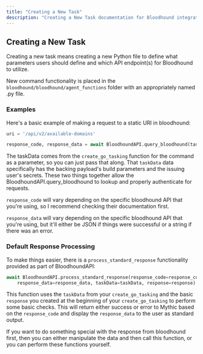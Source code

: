 ```yaml
---
title: "Creating a New Task"
description: "Creating a New Task documentation for Bloodhound integration"
---
```


## Creating a New Task

Creating a new task means creating a new Python file to define what parameters users should define and which API endpoint(s) for Bloodhound to utilize.

New command functionality is placed in the `bloodhound/bloodhound/agent_functions` folder with an appropriately named .py file.

### Examples

Here's a basic example of making a request to a static URI in bloodhound:

```python
uri = '/api/v2/available-domains'

response_code, response_data = await BloodhoundAPI.query_bloodhound(taskData, method='GET', uri=uri)
```

The taskData comes from the `create_go_tasking` function for the command as a parameter, so you can just pass that along.
That `taskData` data specifically has the backing payload's build parameters and the issuing user's secrets. 
These two things together allow the BloodhoundAPI.query_bloodhound to lookup and properly authenticate for requests.

`response_code` will vary depending on the specific bloodhound API that you're using, so I recommend checking their documentation first.

`response_data` will vary depending on the specific bloodhound API that you're using, but it'll either be JSON if things were successful or a string if there was an error.

### Default Response Processing

To make things easier, there is a `process_standard_response` functionality provided as part of BloodhoundAPI:

```python
await BloodhoundAPI.process_standard_response(response_code=response_code,
    response_data=response_data, taskData=taskData, response=response)
```

This function uses the `taskData` from your `create_go_tasking` and the basic `response` you created at the beginning of your `create_go_tasking` to perform some basic checks.
This will return either success or error to Mythic based on the `response_code` and display the `response_data` to the user as standard output. 

If you want to do something special with the response from bloodhound first, then you can either manipulate the data and then call this function, or you can perform these functions yourself.

